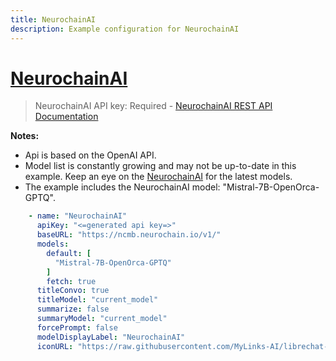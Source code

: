 ```yaml
---
title: NeurochainAI
description: Example configuration for NeurochainAI
---
```


# [NeurochainAI](https://neurochain.ai)

> NeurochainAI API key: Required - [NeurochainAI REST API Documentation](https://app.neurochain.ai/network-integrations/rest-api)

**Notes:**

- Api is based on the OpenAI API.
- Model list is constantly growing and may not be up-to-date in this example. Keep an eye on the [NeurochainAI](https://neurochain.ai) for the latest models.
- The example includes the NeurochainAI model: "Mistral-7B-OpenOrca-GPTQ".

```yaml filename="neurochainai.yaml"
    - name: "NeurochainAI"
      apiKey: "<=generated api key=>"
      baseURL: "https://ncmb.neurochain.io/v1/"
      models:
        default: [
          "Mistral-7B-OpenOrca-GPTQ"
        ]
        fetch: true
      titleConvo: true
      titleModel: "current_model"
      summarize: false
      summaryModel: "current_model"
      forcePrompt: false
      modelDisplayLabel: "NeurochainAI"
      iconURL: "https://raw.githubusercontent.com/MyLinks-AI/librechat-config-yaml/refs/heads/main/icons/NeurochainAI.png"
```
